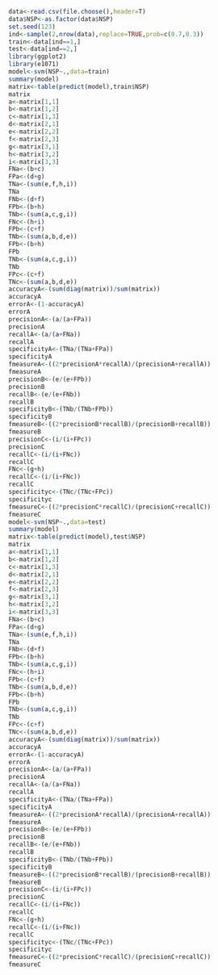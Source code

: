 
```r
data<-read.csv(file.choose(),header=T) 
data$NSP<-as.factor(data$NSP)
set.seed(123)
ind<-sample(2,nrow(data),replace=TRUE,prob=c(0.7,0.3))
train<-data[ind==1,]
test<-data[ind==2,]
library(ggplot2) 
library(e1071)
model<-svm(NSP~.,data=train)
summary(model)
matrix<-table(predict(model),train$NSP)
matrix
a<-matrix[1,1]
b<-matrix[1,2] 
c<-matrix[1,3]
d<-matrix[2,1]
e<-matrix[2,2] 
f<-matrix[2,3] 
g<-matrix[3,1] 
h<-matrix[3,2] 
i<-matrix[3,3] 
FNa<-(b+c) 
FPa<-(d+g)
TNa<-(sum(e,f,h,i)) 
TNa
FNb<-(d+f)
FPb<-(b+h)
TNb<-(sum(a,c,g,i))
FNc<-(h+i)
FPb<-(c+f)
TNb<-(sum(a,b,d,e))
FPb<-(b+h)
FPb
TNb<-(sum(a,c,g,i))
TNb
FPc<-(c+f)
TNc<-(sum(a,b,d,e))
accuracyA<-(sum(diag(matrix))/sum(matrix)) 
accuracyA
errorA<-(1-accuracyA)
errorA
precisionA<-(a/(a+FPa))
precisionA
recallA<-(a/(a+FNa))
recallA
specificityA<-(TNa/(TNa+FPa))
specificityA
fmeasureA<-((2*precisionA*recallA)/(precisionA+recallA))
fmeasureA
precisionB<-(e/(e+FPb))
precisionB
recallB<-(e/(e+FNb)) 
recallB
specificityB<-(TNb/(TNb+FPb))
specificityB
fmeasureB<-((2*precisionB*recallB)/(precisionB+recallB))
fmeasureB
precisionC<-(i/(i+FPc))
precisionC
recallC<-(i/(i+FNc))
recallC
FNc<-(g+h)
recallC<-(i/(i+FNc))
recallC
specificityc<-(TNc/(TNc+FPc))
specificityc
fmeasureC<-((2*precisionC*recallC)/(precisionC+recallC))
fmeasureC
model<-svm(NSP~.,data=test)
summary(model)
matrix<-table(predict(model),test$NSP)
matrix
a<-matrix[1,1]
b<-matrix[1,2]
c<-matrix[1,3]
d<-matrix[2,1] 
e<-matrix[2,2] 
f<-matrix[2,3] 
g<-matrix[3,1] 
h<-matrix[3,2] 
i<-matrix[3,3] 
FNa<-(b+c) 
FPa<-(d+g)
TNa<-(sum(e,f,h,i)) 
TNa
FNb<-(d+f)
FPb<-(b+h)
TNb<-(sum(a,c,g,i))
FNc<-(h+i)
FPb<-(c+f)
TNb<-(sum(a,b,d,e))
FPb<-(b+h)
FPb
TNb<-(sum(a,c,g,i))
TNb
FPc<-(c+f)
TNc<-(sum(a,b,d,e))
accuracyA<-(sum(diag(matrix))/sum(matrix))
accuracyA
errorA<-(1-accuracyA)
errorA
precisionA<-(a/(a+FPa)) 
precisionA
recallA<-(a/(a+FNa))
recallA
specificityA<-(TNa/(TNa+FPa))
specificityA
fmeasureA<-((2*precisionA*recallA)/(precisionA+recallA))
fmeasureA
precisionB<-(e/(e+FPb))
precisionB
recallB<-(e/(e+FNb)) 
recallB
specificityB<-(TNb/(TNb+FPb))
specificityB
fmeasureB<-((2*precisionB*recallB)/(precisionB+recallB))
fmeasureB
precisionC<-(i/(i+FPc))
precisionC
recallC<-(i/(i+FNc))
recallC
FNc<-(g+h)
recallC<-(i/(i+FNc))
recallC
specificityc<-(TNc/(TNc+FPc))
specificityc
fmeasureC<-((2*precisionC*recallC)/(precisionC+recallC))
fmeasureC

```
